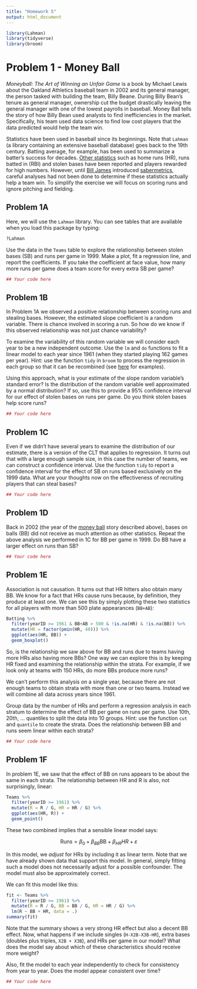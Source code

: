 ```yaml
---
title: "Homework 5"
output: html_document
---
```


```r
library(Lahman)
library(tidyverse)
library(broom)
```

# Problem 1 - Money Ball

_Moneyball: The Art of Winning an Unfair Game_ is a book by Michael Lewis about the Oakland Athletics baseball team in 2002 and its general manager, the person tasked with building the team, Billy Beane. During Billy Bean's tenure as general manager, ownership cut the budget drastically leaving the general manager with one of the lowest payrolls in baseball. Money Ball tells the story of how Billy Bean used analysts to find inefficiencies in the market. Specifically, his team used data science to find low cost players that the data predicted would help the team win.

Statistics have been used in baseball since its beginnings. Note that `Lahman` (a library containing an extensive baseball database) goes back to the 19th century. Batting average, for example, has been used to summarize a batter's success for decades. [Other statistics](http://mlb.mlb.com/stats/league_leaders.jsp) such as home runs (HR), runs batted in (RBI) and stolen bases have been reported and players rewarded for high numbers. However, until [Bill James](https://en.wikipedia.org/wiki/Bill_James) introduced [sabermetrics](https://en.wikipedia.org/wiki/Sabermetrics), careful analyses had not been done to determine if these statistics actually help a team win. To simplify the exercise we will focus on scoring runs and ignore pitching and fielding. 

## Problem 1A

Here, we will use the `Lahman` library. You can see tables that are available when you load this package by typing:

```r
?Lahman
```

Use the data in the `Teams` table to explore the relationship between stolen bases (SB) and runs per game in 1999. Make a plot, fit a regression line, and report the coefficients. If you take the coefficient at face value, how many more runs per game does a team score for every extra SB per game?

```r
## Your code here

```


## Problem 1B

In Problem 1A we observed a positive relationship between scoring runs and stealing bases. However, the estimated slope coefficient is a random variable. There is chance involved in scoring a run. So how do we know if this observed relationship was not just chance variability?

To examine the variability of this random variable we will consider each year to be a new independent outcome. Use the `lm` and `do` functions to fit a linear model to each year since 1961 (when they started playing 162 games per year). Hint: use the function `tidy` in `broom` to process the regression in each group so that it can be recombined (see [here](https://cran.r-project.org/web/packages/broom/vignettes/broom_and_dplyr.html) for examples).

Using this approach, what is your estimate of the slope random variable's standard error? Is the distribution of the random variable well approximated by a normal distribution? If so, use this to provide a 95% confidence interval for our effect of stolen bases on runs per game. Do you think stolen bases help score runs?


```r
## Your code here

```


## Problem 1C

Even if we didn't have several years to examine the distribution of our estimate, there is a version of the CLT that applies to regression. It turns out that with a large enough sample size, in this case the number of teams, we can construct a confidence interval. Use the function `tidy` to report a confidence interval for the effect of SB on runs based exclusively on the 1999 data. What are your thoughts now on the effectiveness of recruiting players that can steal bases?


```r
## Your code here

```

## Problem 1D

Back in 2002 (the year of the [money ball](https://en.wikipedia.org/wiki/Moneyball) story described above), bases on balls (BB) did not receive as much attention as other statistics. Repeat the above analysis we performed in 1C for BB per game in 1999. Do BB have a larger effect on runs than SB?


```r
## Your code here

```

## Problem 1E

Association is not causation. It turns out that HR hitters also obtain many BB. We know for a fact that HRs cause runs because, by definition, they produce at least one. We can see this by simply plotting these two statistics for all players with more than 500 plate appearances (`BB+AB`):

```r
Batting %>%
  filter(yearID >= 1961 & BB+AB > 500 & !is.na(HR) & !is.na(BB)) %>% 
  mutate(HR = factor(pmin(HR, 40))) %>%
  ggplot(aes(HR, BB)) +
  geom_boxplot()
```

So, is the relationship we saw above for BB and runs due to teams having more HRs also having more BBs? One way we can explore this is by keeping HR fixed and examining the relationship within the strata. For example, if we look only at teams with 150 HRs, do more BBs produce more runs?

We can't perform this analysis on a single year, because there are not enough teams to obtain strata with more than one or two teams. Instead we will combine all data across years since 1961. 

Group data by the number of HRs and perform a regression analysis in each stratum to determine the effect of BB per game on runs per game. Use 10th, 20th, ... quantiles to split the data into 10 groups. Hint: use the function `cut` and `quantile` to create the strata. Does the relationship between BB and runs seem linear within each strata?

```r
## Your code here

```

## Problem 1F

In problem 1E, we saw that the effect of BB on runs appears to be about the same in each strata. The relationship between HR and R is also, not surprisingly, linear:

```r
Teams %>%
  filter(yearID >= 1961) %>% 
  mutate(R = R / G, HR = HR / G) %>%
  ggplot(aes(HR, R)) +
  geom_point()
```

These two combined implies that a sensible linear model says:

$$
\mbox{Runs} = \beta_0 + \beta_{BB} \mbox{BB} + \beta_{HR}{HR} + \varepsilon
$$

In this model, we _adjust_ for HRs by including it as linear term. Note that we have already shown data that support this model. In general, simply fitting such a model does not necessarily adjust for a possible confounder. The model must also be approximately correct.

We can fit this model like this:

```r
fit <- Teams %>%
  filter(yearID >= 1961) %>% 
  mutate(R = R / G, BB = BB / G, HR = HR / G) %>%
  lm(R ~ BB + HR, data = .)
summary(fit)
```

Note that the summary shows a very strong HR effect but also a decent BB effect. Now, what happens if we include singles (`H-X2B-X3B-HR`), extra bases (doubles plus triples, `X2B + X3B`), and HRs per game in our model? What does the model say about which of these characteristics should receive more weight? 

Also, fit the model to each year independently to check for consistency from year to year. Does the model appear consistent over time?

```r
## Your code here

```

